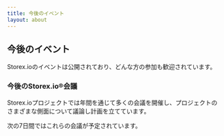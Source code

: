 ```yaml
---
title: 今後のイベント
layout: about
---
```


## 今後のイベント

Storex.ioのイベントは公開されており、どんな方の参加も歓迎されています。

### 今後のStorex.io®会議

Storex.ioプロジェクトでは年間を通じて多くの会議を開催し、プロジェクトのさまざまな側面について議論し計画を立てています。

次の7日間ではこれらの会議が予定されています。

<UpcomingMeetings />
